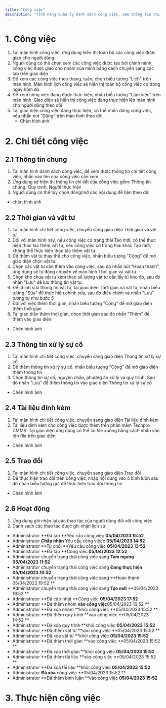 ```yaml
---
title: "Công việc"
description: "Tính năng quản lý danh sách công việc, xem thông tin chi tiết công việc, thực hiện và báo cáo công việc trên ứng dụng"
---
```


# 1. Công việc

1. Tại màn hình công việc, ứng dụng hiển thị toàn bộ các công việc được giao cho người dùng
2. Người dùng có thể chọn xem các công việc được tạo bởi chính mình, công việc được giao cho nhóm của mình bằng cách chuyển sang các tab trên giao diện
3. Để xem các công việc theo tháng, tuần, chọn biểu tượng "Lịch" trên màn hình. Màn hình lịch công việc sẽ hiển thị toàn bộ công việc có trong ngày hôm đó.
4. Để xem công việc đang được thực hiện, nhấn biểu tượng "Làm việc" trên màn hình. Giao diện sẽ hiển thị công việc đang thực hiện lên màn hình cho người dùng theo dõi
5. Tại giao diện công việc đang thực hiện, có thể nhấn dừng công việc, nếu nhấn nút "Dừng" trên màn hình theo dõi.
   - Chèn hình ảnh

# 2. Chi tiết công việc

## 2.1 Thông tin chung

1. Tại màn hình danh sách công việc, để xem được thông tin chi tiết công việc, nhấn vào tên của công việc cần xem
2. Ứng dụng sẽ hiện thị thông tin chi tiết của công việc gồm: Thông tin chung, Quy trình, Người thực hiện
3. Người dùng có thể tùy chọn đóng/mở các nội dung để tiện theo dõi

- chèn hình ảnh

## 2.2 Thời gian và vật tư

1. Tại màn hình chi tiết công việc, chuyển sang giao diện Thời gian và vật tư
2. Đối với màn hình này, nếu công việc có trạng thái Tạo mới, có thể thực hiện thao tác thêm vật tư, nếu công việc có trạng thái khác Tạo mới, không thể thực hiện thao tác thêm vật tư.
3. Để thêm vật tư thay thế cho công việc, nhấn biểu tượng "Cộng" để mở giao diện chọn vật tư.
4. Chọn các vật tư cần thêm vào công việc, sau đó nhấn nút "Hoàn thành", ứng dụng sẽ tự động chuyển về màn hình Thời gian và vật tư
5. Chọn kho chưa vật tư kèm theo số lượng vật tư cần lấy từ kho đó, sau đó nhấn "Lưu" để lưu thông tin vật tư.
6. Để chỉnh sửa thông tin vật tư, tại giao diện Thời gian và vật tư, nhấn biểu tượng "Sửa" để thực hiện chỉnh sửa, sau đó điều chỉnh và nhấn "Lưu" tương tự như bước 5
7. Đối với việc thêm thời gian, nhấn biểu tương "Cộng" để mở giao diện thêm thời gian
8. Tại giao diện thêm thời gian, chọn thời gian sau đó nhấn "Thêm" để thêm vào giao diện

- Chèn hình ảnh

## 2.3 Thông tin xử lý sự cố

1. Tại màn hình chi tiết công việc, chuyển sang giao diện Thông tin xử lý sự cố
2. Để thêm thông tin xử lý sự cố, nhấn biểu tượng "Cộng" để mở giao diện thêm thông tin
3. Chọn thông tin sự cố, nguyên nhân, phương án xử lý và quy trình. Sau đó nhấn "Lưu" để thêm thông tin vào giao diện Thông tin xử lý sự cố

- Chèn hình ảnh

## 2.4 Tài liệu đính kèm

1. Tại màn hình chi tiết công việc, chuyển sang giao diện Tài liệu đính kèm
2. Tài liệu đính kèm cho công việc được thêm trên phần mềm Techpro CMMS. Tại giao diện ứng dụng có thể tải file xuống bằng cách nhấn vào tên file trên giao diện

- Chèn hình ảnh

## 2.5 Trao đổi

1. Tại màn hình chi tiết công việc, chuyển sang giao diện Trao đổi
2. Để thực hiện trao đổi trên công việc, nhập nội dung vào ô bình luộn sau đó nhấn biểu tượng gửi để thực hiện trao đổi thông tin

- Chèn hình ảnh

## 2.6 Hoạt động

1. Ứng dụng ghi nhận lại các thao tác của người dùng đối với công việc
2. Danh sách các thao tác được ghi nhận lịch sử:

- Administrator **Đã tạo **Yêu cầu công việc **05/04/2023 15:52**  
- Administrator **Chấp nhận** Yêu cầu công việcc **05/04/2023 14:52** 
- Administrator **Từ chối **Yêu cầu công việc **05/04/2023 13:52** 
- Administrator **Đã tạo **Công việc **05/04/2023 12:52** 
- Administrator chuyển trạng thái công việc sang **Tạm ngưng** **05/04/2023 11:52** 
- Administrator chuyển trạng thái công việc sang **Đang thực hiện 05/04/2023 10:52**
- Administrator chuyển trạng thái công việc sang **Hoàn thành 05/04/2023 19:52 **
- Administrator chuyển trạng thái công việc sang **Tạo mới** **05/04/2023 19:52 **
- Administrator **Đã cập nhật **Công việc **05/04/2023 17:52** 
- Administrator **Đã thêm nhóm **vào công việc**05/04/2023 16:52 ** 
- Administrator **Đã xóa nhóm **khỏi công việc **05/04/2023 15:52 **
- Administrator **Đã thêm quy trình **vào công việc **05/04/2023 14:52 **
- Administrator **Đã xóa quy trình **khỏi công việc **05/04/2023 15:52** 
- Administrator **Đã thêm vật tư **vào công việc **05/04/2023 15:52 **
- Administrator **Đã xóa vật tư **khỏi công việc **05/04/2023 15:52** 
- Administrator **Đã thêm thời gian **vào công việc **05/04/2023 15:52 **
- Administrator **Đã xóa thời gian **khỏi công việc **05/04/2023 15:52**
- Administrator **Đã thêm tài liệu **vào công việc **05/04/2023 15:52 **
- Administrator **Đã xóa tài liệu **khỏi công việc **05/04/2023 15:52**
- Administrator **Đã xóa** công việc **05/04/2023 15:52 **
- Administrator **Đã thêm bình luận **vào công việc **05/04/2023 15:52**

# 3. Thực hiện công việc